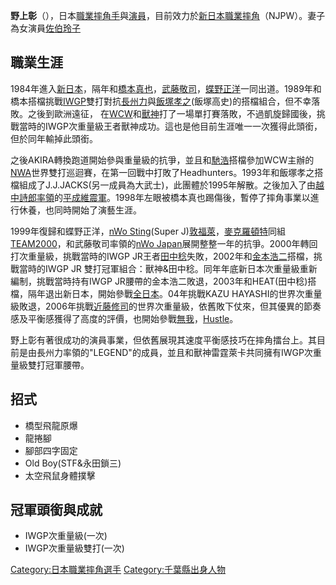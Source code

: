 {{blpunsourced|time=2019-06-25}}
{{roughtranslation|time=2019-06-25}}
{{Infobox Pro Wrestler
| name = 野上彰{{flagicon|JPN}}
| image = Akira Nogami in the ring (September 2011).jpg
| ringnames = AKIRA
| birthname = 野上彰
| nickname =
| height = 180公分
| weight = 95公斤
| birth_date = {{bda|1966|3|13}}
| death_date = 
| birth_place = [[日本|日本]][[千葉縣|千葉縣]][[習志野市|習志野市]]
| resides = 
| group =
| exp = 
| trainer = 山本小鐵
| debut = 1985年10月12日
| retired = 
| titles = 
}}{{Japanese
| japanese = 野上彰
| kana = のがみ あきら
| romaji = Nogami Akira
| 舊寫 =
|}}
'''野上彰'''（{{bd|1966年|3月13日}}），日本[[職業摔角手|職業摔角手]]與[[演員|演員]]，目前效力於[[新日本職業摔角|新日本職業摔角]]（NJPW）。妻子為女演員[[佐伯玲子|佐伯玲子]]

==職業生涯==
1984年進入[[新日本|新日本]]，隔年和[[橋本真也|橋本真也]]，[[武藤敬司|武藤敬司]]，[[蝶野正洋|蝶野正洋]]一同出道。1989年和橋本搭檔挑戰[[IWGP|IWGP]]雙打對抗[[長州力|長州力]]與[[飯塚孝之|飯塚孝之]](飯塚高史)的搭檔組合，但不幸落敗。之後到歐洲遠征，
在[[WCW|WCW]]和[[獸神|獸神]]打了一場單打賽落敗，不過凱旋歸國後，挑戰當時的IWGP次重量級王者獸神成功。這也是他目前生涯唯一一次獲得此頭銜，但於同年輸掉此頭銜。

之後AKIRA轉換跑道開始參與重量級的抗爭，並且和[[馳浩|馳浩]]搭檔參加WCW主辦的[[NWA|NWA]]世界雙打巡迴賽，在第一回戰中打敗了Headhunters。1993年和飯塚孝之搭檔組成了J.J.JACKS(另一成員為大武士)，此團體於1995年解散。之後加入了由[[越中詩郎率領|越中詩郎率領]]的[[平成維震軍|平成維震軍]]。1998年左眼被橋本真也踢傷後，暫停了摔角事業以進行休養，也同時開始了演藝生涯。

1999年復歸和蝶野正洋，[[nWo_Sting|nWo Sting]](Super J)[[敦福萊|敦福萊]]，[[麥克羅頓特|麥克羅頓特]]同組[[TEAM2000|TEAM2000]]，和武藤敬司率領的[[nWo_Japan|nWo Japan]]展開整整一年的抗爭。2000年轉回打次重量級，挑戰當時的IWGP JR王者[[田中稔|田中稔]]失敗，2002年和[[金本浩二|金本浩二]]搭檔，挑戰當時的IWGP JR 雙打冠軍組合：獸神&田中稔。同年年底新日本次重量級重新編制，挑戰當時持有IWGP JR腰帶的金本浩二敗退，2003年和HEAT(田中稔)搭檔，隔年退出新日本，開始參戰[[全日本|全日本]]。04年挑戰KAZU HAYASHI的世界次重量級敗退，2006年挑戰[[近藤修司|近藤修司]]的世界次重量級，依舊敗下仗來，但其優異的節奏感及平衡感獲得了高度的評價，也開始參戰[[無我|無我]]，[[Hustle|Hustle]]。

野上彰有著很成功的演員事業，但依舊展現其速度平衡感技巧在摔角擂台上。其目前是由長州力率領的"LEGEND"的成員，並且和獸神雷霆萊卡共同擁有IWGP次重量級雙打冠軍腰帶。

==招式==
*橋型飛龍原爆
*龍捲腳
*腳部四字固定
*Old Boy(STF&永田鎖三)
*太空飛鼠身體撲擊

==冠軍頭銜與成就==
*IWGP次重量級(一次)
*IWGP次重量級雙打(一次)

{{DEFAULTSORT:Nogame Akira}}
[[Category:日本職業摔角選手|Category:日本職業摔角選手]]
[[Category:千葉縣出身人物|Category:千葉縣出身人物]]